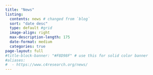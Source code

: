 ```yaml
---
title: "News"
listing:
  contents: news # changed from `blog`
  sort: "date desc"
  type: default #grid
  image-align: right
  max-description-length: 175
  date-format: medium
  categories: true
page-layout: full
#title-block-banner: "#F8D98F" # use this for solid color banner
#aliases: 
#  - https://www.c4research.org/news/
---
```


